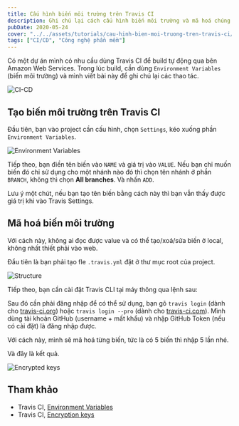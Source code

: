 ```yaml
---
title: Cấu hình biến môi trường trên Travis CI
description: Ghi chú lại cách cấu hình biến môi trường và mã hoá chúng.
pubDate: 2020-05-24
cover: "../../assets/tutorials/cau-hinh-bien-moi-truong-tren-travis-ci/ci-cd.png"
tags: ["CI/CD", "Công nghệ phần mềm"]
---
```


Có một dự án mình có nhu cầu dùng Travis CI để build tự động qua bên Amazon Web Services. Trong lúc build, cần dùng `Environment Variables` (biến môi trường) và mình viết bài này để ghi chú lại các thao tác.

![CI-CD](../../assets/tutorials/cau-hinh-bien-moi-truong-tren-travis-ci/ci-cd.png)

## Tạo biến môi trường trên Travis CI

Đầu tiên, bạn vào project cần cấu hình, chọn `Settings`, kéo xuống phần `Environment Variables`.

![Environment Variables](../../assets/tutorials/cau-hinh-bien-moi-truong-tren-travis-ci/environment-variables.png)

Tiếp theo, bạn điền tên biến vào `NAME` và giá trị vào `VALUE`. Nếu bạn chỉ muốn biến đó chỉ sử dụng cho một nhánh nào đó thì chọn tên nhánh ở phần `BRANCH`, không thì chọn **All branches**. Và nhấn `ADD`.

Lưu ý một chút, nếu bạn tạo tên biến bằng cách này thì bạn vẫn thấy được giá trị khi vào Travis Settings.

## Mã hoá biến môi trường

Với cách này, không ai đọc được value và có thể tạo/xoá/sửa biến ở local, không nhất thiết phải vào web.

Đầu tiên là bạn phải tạo fle `.travis.yml` đặt ở thư mục root của project.

![Structure](../../assets/tutorials/cau-hinh-bien-moi-truong-tren-travis-ci/structure-folder.png)

Tiếp theo, bạn cần cài đặt Travis CLI tại máy thông qua lệnh sau:

Sau đó cần phải đăng nhập để có thể sử dụng, bạn gõ `travis login` (dành cho [travis-ci.org](https://travis-ci.org)) hoặc `travis login --pro` (dành cho [travis-ci.com](https://travis-ci.com)). Mình dùng tài khoản GitHub (username + mất khẩu) và nhập GitHub Token (nếu có cài đặt) là đăng nhập được.

Với cách này, mình sẽ mã hoá từng biến, tức là có 5 biến thì nhập 5 lần nhé.

Và đây là kết quả.

![Encrypted keys](../../assets/tutorials/cau-hinh-bien-moi-truong-tren-travis-ci/encrypted-keys.png)

## Tham khảo

- Travis CI, [Environment Variables](https://docs.travis-ci.com/user/environment-variables)
- Travis CI, [Encryption keys](https://docs.travis-ci.com/user/encryption-keys#usage)
